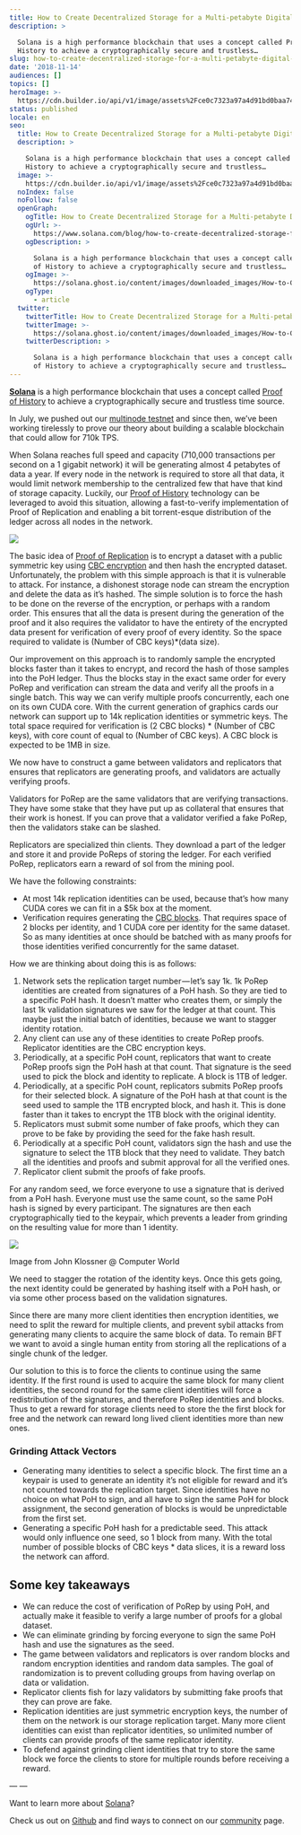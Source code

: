 ```yaml
---
title: How to Create Decentralized Storage for a Multi-petabyte Digital Ledger
description: >

  Solana is a high performance blockchain that uses a concept called Proof of
  History to achieve a cryptographically secure and trustless…
slug: how-to-create-decentralized-storage-for-a-multi-petabyte-digital-ledger
date: '2018-11-14'
audiences: []
topics: []
heroImage: >-
  https://cdn.builder.io/api/v1/image/assets%2Fce0c7323a97a4d91bd0baa7490ec9139%2F6352538ab2eb48f592d0e1aeb2b47cec
status: published
locale: en
seo:
  title: How to Create Decentralized Storage for a Multi-petabyte Digital Ledger
  description: >

    Solana is a high performance blockchain that uses a concept called Proof of
    History to achieve a cryptographically secure and trustless…
  image: >-
    https://cdn.builder.io/api/v1/image/assets%2Fce0c7323a97a4d91bd0baa7490ec9139%2F6352538ab2eb48f592d0e1aeb2b47cec
  noIndex: false
  noFollow: false
  openGraph:
    ogTitle: How to Create Decentralized Storage for a Multi-petabyte Digital Ledger
    ogUrl: >-
      https://www.solana.com/blog/how-to-create-decentralized-storage-for-a-multi-petabyte-digital-ledger
    ogDescription: >

      Solana is a high performance blockchain that uses a concept called Proof
      of History to achieve a cryptographically secure and trustless…
    ogImage: >-
      https://solana.ghost.io/content/images/downloaded_images/How-to-Create-Decentralized-Storage-for-a-Multi-petabyte-Digital-Ledger/1-C1jPBSx8h_3s6a5yxcTOOQ.png
    ogType:
      - article
  twitter:
    twitterTitle: How to Create Decentralized Storage for a Multi-petabyte Digital Ledger
    twitterImage: >-
      https://solana.ghost.io/content/images/downloaded_images/How-to-Create-Decentralized-Storage-for-a-Multi-petabyte-Digital-Ledger/1-C1jPBSx8h_3s6a5yxcTOOQ.png
    twitterDescription: >

      Solana is a high performance blockchain that uses a concept called Proof
      of History to achieve a cryptographically secure and trustless…
---
```


[**Solana**](https://solana.com/?utm_source=medium&utm_campaign=multipedabyte) is a high performance blockchain that uses a concept called [Proof of History](https://medium.com/solana-labs/proof-of-history-explained-by-a-water-clock-e682183417b8?ref=solana.ghost.io) to achieve a cryptographically secure and trustless time source.

In July, we pushed out our [multinode testnet](https://github.com/solana-labs?ref=solana.ghost.io) and since then, we’ve been working tirelessly to prove our theory about building a scalable blockchain that could allow for 710k TPS.

When Solana reaches full speed and capacity (710,000 transactions per second on a 1 gigabit network) it will be generating almost 4 petabytes of data a year. If every node in the network is required to store all that data, it would limit network membership to the centralized few that have that kind of storage capacity. Luckily, our [Proof of History](https://medium.com/solana-labs/proof-of-history-a-clock-for-blockchain-cf47a61a9274?ref=solana.ghost.io) technology can be leveraged to avoid this situation, allowing a fast-to-verify implementation of Proof of Replication and enabling a bit torrent-esque distribution of the ledger across all nodes in the network.

![](/how-to-create-decentralized-storage-for-a-multi-petabyte-digital-ledger/image-1.jpg)

The basic idea of [Proof of Replication](https://filecoin.io/proof-of-replication.pdf?ref=solana.ghost.io) is to encrypt a dataset with a public symmetric key using [CBC encryption](https://en.wikipedia.org/wiki/Block_cipher_mode_of_operation?ref=solana.ghost.io#Cipher_Block_Chaining_%28CBC%29) and then hash the encrypted dataset. Unfortunately, the problem with this simple approach is that it is vulnerable to attack. For instance, a dishonest storage node can stream the encryption and delete the data as it’s hashed. The simple solution is to force the hash to be done on the reverse of the encryption, or perhaps with a random order. This ensures that all the data is present during the generation of the proof and it also requires the validator to have the entirety of the encrypted data present for verification of every proof of every identity. So the space required to validate is (Number of CBC keys)\*(data size).

Our improvement on this approach is to randomly sample the encrypted blocks faster than it takes to encrypt, and record the hash of those samples into the PoH ledger. Thus the blocks stay in the exact same order for every PoRep and verification can stream the data and verify all the proofs in a single batch. This way we can verify multiple proofs concurrently, each one on its own CUDA core. With the current generation of graphics cards our network can support up to 14k replication identities or symmetric keys. The total space required for verification is (2 CBC blocks) \* (Number of CBC keys), with core count of equal to (Number of CBC keys). A CBC block is expected to be 1MB in size.

We now have to construct a game between validators and replicators that ensures that replicators are generating proofs, and validators are actually verifying proofs.

Validators for PoRep are the same validators that are verifying transactions. They have some stake that they have put up as collateral that ensures that their work is honest. If you can prove that a validator verified a fake PoRep, then the validators stake can be slashed.

Replicators are specialized thin clients. They download a part of the ledger and store it and provide PoReps of storing the ledger. For each verified PoRep, replicators earn a reward of sol from the mining pool.

We have the following constraints:

-   At most 14k replication identities can be used, because that’s how many CUDA cores we can fit in a $5k box at the moment.
-   Verification requires generating the [CBC blocks](https://en.wikipedia.org/wiki/Block_cipher_mode_of_operation?ref=solana.ghost.io#Cipher_Block_Chaining_%28CBC%29). That requires space of 2 blocks per identity, and 1 CUDA core per identity for the same dataset. So as many identities at once should be batched with as many proofs for those identities verified concurrently for the same dataset.

How we are thinking about doing this is as follows:

1.  Network sets the replication target number — let’s say 1k. 1k PoRep identities are created from signatures of a PoH hash. So they are tied to a specific PoH hash. It doesn’t matter who creates them, or simply the last 1k validation signatures we saw for the ledger at that count. This maybe just the initial batch of identities, because we want to stagger identity rotation.
2.  Any client can use any of these identities to create PoRep proofs. Replicator identities are the CBC encryption keys.
3.  Periodically, at a specific PoH count, replicators that want to create PoRep proofs sign the PoH hash at that count. That signature is the seed used to pick the block and identity to replicate. A block is 1TB of ledger.
4.  Periodically, at a specific PoH count, replicators submits PoRep proofs for their selected block. A signature of the PoH hash at that count is the seed used to sample the 1TB encrypted block, and hash it. This is done faster than it takes to encrypt the 1TB block with the original identity.
5.  Replicators must submit some number of fake proofs, which they can prove to be fake by providing the seed for the fake hash result.
6.  Periodically at a specific PoH count, validators sign the hash and use the signature to select the 1TB block that they need to validate. They batch all the identities and proofs and submit approval for all the verified ones.
7.  Replicator client submit the proofs of fake proofs.

For any random seed, we force everyone to use a signature that is derived from a PoH hash. Everyone must use the same count, so the same PoH hash is signed by every participant. The signatures are then each cryptographically tied to the keypair, which prevents a leader from grinding on the resulting value for more than 1 identity.

![](/how-to-create-decentralized-storage-for-a-multi-petabyte-digital-ledger/image-2.jpg)

Image from John Klossner @ Computer World

We need to stagger the rotation of the identity keys. Once this gets going, the next identity could be generated by hashing itself with a PoH hash, or via some other process based on the validation signatures.

Since there are many more client identities then encryption identities, we need to split the reward for multiple clients, and prevent sybil attacks from generating many clients to acquire the same block of data. To remain BFT we want to avoid a single human entity from storing all the replications of a single chunk of the ledger.

Our solution to this is to force the clients to continue using the same identity. If the first round is used to acquire the same block for many client identities, the second round for the same client identities will force a redistribution of the signatures, and therefore PoRep identities and blocks. Thus to get a reward for storage clients need to store the the first block for free and the network can reward long lived client identities more than new ones.

### **Grinding Attack Vectors**

-   Generating many identities to select a specific block. The first time an a keypair is used to generate an identity it’s not eligible for reward and it’s not counted towards the replication target. Since identities have no choice on what PoH to sign, and all have to sign the same PoH for block assignment, the second generation of blocks is would be unpredictable from the first set.
-   Generating a specific PoH hash for a predictable seed. This attack would only influence one seed, so 1 block from many. With the total number of possible blocks of CBC keys \* data slices, it is a reward loss the network can afford.

## **Some key takeaways**

-   We can reduce the cost of verification of PoRep by using PoH, and actually make it feasible to verify a large number of proofs for a global dataset.
-   We can eliminate grinding by forcing everyone to sign the same PoH hash and use the signatures as the seed.
-   The game between validators and replicators is over random blocks and random encryption identities and random data samples. The goal of randomization is to prevent colluding groups from having overlap on data or validation.
-   Replicator clients fish for lazy validators by submitting fake proofs that they can prove are fake.
-   Replication identities are just symmetric encryption keys, the number of them on the network is our storage replication target. Many more client identities can exist than replicator identities, so unlimited number of clients can provide proofs of the same replicator identity.
-   To defend against grinding client identities that try to store the same block we force the clients to store for multiple rounds before receiving a reward.

— —

Want to learn more about [Solana](https://solana.com/?utm_source=medium&utm_campaign=multipedabyte)?

Check us out on [Github](https://github.com/solana-labs?ref=solana.ghost.io) and find ways to connect on our [community](https://solana.com/community/?utm_source=medium&utm_campaign=multipedabyte) page.
